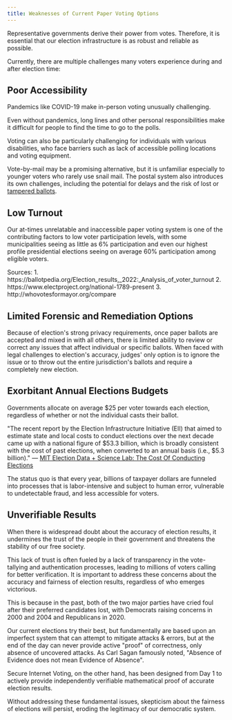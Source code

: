```yaml
---
title: Weaknesses of Current Paper Voting Options
---
```


Representative governments derive their power from votes. Therefore, it is essential that our election infrastructure is as robust and reliable as possible.

Currently, there are multiple challenges many voters experience during and after election time:

## Poor Accessibility

Pandemics like COVID-19 make in-person voting unusually challenging.

Even without pandemics, long lines and other personal responsibilities make it difficult for people to find the time to go to the polls.

Voting can also be particularly challenging for individuals with various disabilities, who face barriers such as lack of accessible polling locations and voting equipment.

Vote-by-mail may be a promising alternative, but it is unfamiliar especially to younger voters who rarely use snail mail. The postal system also introduces its own challenges, including the potential for delays and the risk of lost or [tampered ballots](https://en.wikipedia.org/wiki/Postal_censorship).

## Low Turnout

Our at-times unrelatable and inaccessible paper voting system is one of the contributing factors to low voter participation levels, with some municipalities seeing as little as 6% participation and even our highest profile presidential elections seeing on average 60% participation among eligible voters.

<div class='mt-3 text-xs opacity-50'>
Sources:
1. https://ballotpedia.org/Election_results,_2022:_Analysis_of_voter_turnout
2. https://www.electproject.org/national-1789-present
3. http://whovotesformayor.org/compare

</div>

## Limited Forensic and Remediation Options

Because of election's strong privacy requirements, once paper ballots are accepted and mixed in with all others, there is limited ability to review or correct any issues that affect individual or specific ballots. When faced with legal challenges to election's accuracy, judges' only option is to ignore the issue or to throw out the entire jurisdiction's ballots and require a completely new election.

## Exorbitant Annual Elections Budgets

Governments allocate on average \$25 per voter towards each election, regardless of whether or not the individual casts their ballot.

​"​The recent report by the Election Infrastructure Initiative (EII) that aimed to estimate state and local costs to conduct elections over the next decade came up with a national figure of \$53.3 billion, which is broadly consistent with the cost of past elections, when converted to an annual basis (i.e., \$5.3 billion)." — [MIT Election Data + Science Lab: The Cost Of Conducting Elections](https://electionlab.mit.edu/sites/default/files/2022-05/TheCostofConductingElections-2022.pdf)

The status quo is that every year, billions of taxpayer dollars are funneled into processes that is labor-intensive and subject to human error, vulnerable to undetectable fraud, and less accessible for voters.

## Unverifiable Results

When there is widespread doubt about the accuracy of election results, it undermines the trust of the people in their government and threatens the stability of our free society.

This lack of trust is often fueled by a lack of transparency in the vote-tallying and authentication processes, leading to millions of voters calling for better verification. It is important to address these concerns about the accuracy and fairness of election results, regardless of who emerges victorious.

This is because in the past, both of the two major parties have cried foul after their preferred candidates lost, with Democrats raising concerns in 2000 and 2004 and Republicans in 2020.

Our current elections try their best, but fundamentally are based upon an imperfect system that can attempt to mitigate attacks & errors, but at the end of the day can never provide active "proof" of correctness, only absence of uncovered attacks. As Carl Sagan famously noted, "Absence of Evidence does not mean Evidence of Absence".

Secure Internet Voting, on the other hand, has been designed from Day 1 to actively provide independently verifiable mathematical proof of accurate election results.

Without addressing these fundamental issues, skepticism about the fairness of elections will persist, eroding the legitimacy of our democratic system.
